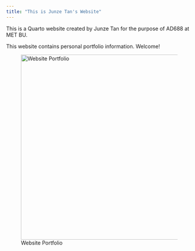 ```yaml
---
title: "This is Junze Tan's Website"
---
```


This is a Quarto website created by Junze Tan for the purpose of AD688 at MET BU.

This website contains personal portfolio information. Welcome!

![Website Portfolio](images/welcome portfolio.jpg){width=500px}
